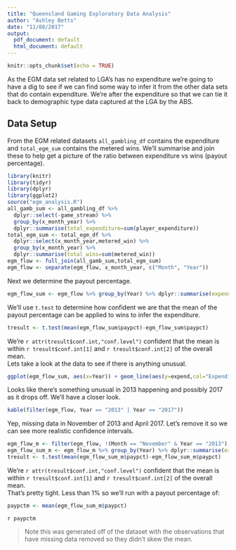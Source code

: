 ```yaml
---
title: "Queensland Gaming Exploratory Data Analysis"
author: "Ashley Betts"
date: "11/08/2017"
output:
  pdf_document: default
  html_document: default
---
```


```r
knitr::opts_chunk$set(echo = TRUE)
```

As the EGM data set related to LGA's has no expenditure we're going to have a dig to see if we can find some way to infer it from the other data sets that do contain expenditure. We're after the expenditure so that we can tie it back to demographic type data captured at the LGA by the ABS.

## Data Setup
From the EGM related datasets `all_gambling_df` contains the expenditure and `total_egm_sum` contains the metered wins. We'll summarise and join these to help get a picture of the ratio between expenditure vs wins (payout percentage).
```r
library(knitr)
library(tidyr)
library(dplyr)
library(ggplot2)
source("egm_analysis.R")
all_gamb_sum <- all_gambling_df %>%
  dplyr::select(-game_stream) %>% 
  group_by(x_month_year) %>%
  dplyr::summarise(total_expenditure=sum(player_expenditure))
total_egm_sum <- total_egm_df %>%
  dplyr::select(x_month_year,metered_win) %>%
  group_by(x_month_year) %>%
  dplyr::summarise(total_wins=sum(metered_win))
egm_flow <- full_join(all_gamb_sum,total_egm_sum)
egm_flow <- separate(egm_flow, x_month_year, c("Month", "Year"))
```
Next we determine the payout percentage.
```r
egm_flow_sum <- egm_flow %>% group_by(Year) %>% dplyr::summarise(expend=sum(total_expenditure, na.rm = T),pay=sum(total_wins, na.rm=T),paypct=pay/expend)
```
We'll use `t.test` to determine how confident we are that the mean of the payout percentage can be applied to wins to infer the expenditure.
```r
tresult <- t.test(mean(egm_flow_sum$paypct)-egm_flow_sum$paypct)
```
We're `r attr(tresult$conf.int,"conf.level")` confident that the mean is within `r tresult$conf.int[1]` and `r tresult$conf.int[2]` of the overall mean.  
Lets take a look at the data to see if there is anything unusual.
```r
ggplot(egm_flow_sum, aes(x=Year)) + geom_line(aes(y=expend,col="Expenditure", group=1)) + geom_line(aes(y=pay, col="Winnings", group=1)) + scale_color_manual("",breaks=c("Expenditure", "Winnings"), values=c("red","blue"))
```
Looks like there's something unusual in 2013 happening and possibly 2017 as it drops off. We'll have a closer look.
```r
kable(filter(egm_flow, Year == "2013" | Year == "2017"))
```

Yep, missing data in November of 2013 and April 2017. Let's remove it so we can see more realistic confidence intervals.
```r
egm_flow_m <- filter(egm_flow, !(Month == "November" & Year == "2013"), !(Month == "April" & Year == "2017"))
egm_flow_sum_m <- egm_flow_m %>% group_by(Year) %>% dplyr::summarise(expend=sum(total_expenditure, na.rm = T),pay=sum(total_wins, na.rm=T),paypct=pay/expend)
tresult <- t.test(mean(egm_flow_sum_m$paypct)-egm_flow_sum_m$paypct)
```
We're `r attr(tresult$conf.int,"conf.level")` confident that the mean is within `r tresult$conf.int[1]` and `r tresult$conf.int[2]` of the overall mean.  
That's pretty tight. Less than 1% so we'll run with a payout percentage of:
```r
paypctm <- mean(egm_flow_sum_m$paypct)
```
`r paypctm`

> Note this was generated off of the dataset with the observations that have missing data removed so they didn't skew the mean.

